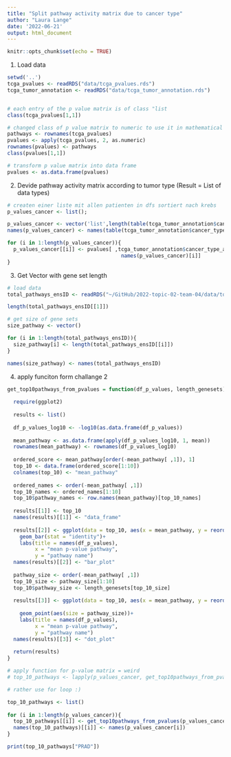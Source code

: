 ```yaml
---
title: "Split pathway activity matrix due to cancer type"
author: "Laura Lange"
date: '2022-06-21'
output: html_document
---
```


```r
knitr::opts_chunk$set(echo = TRUE)
```

1. Load data

```r
setwd('..')
tcga_pvalues <- readRDS("data/tcga_pvalues.rds")
tcga_tumor_annotation <- readRDS("data/tcga_tumor_annotation.rds")


# each entry of the p value matrix is of class "list
class(tcga_pvalues[1,1])

# changed class of p value matrix to numeric to use it in mathematical functions
pathways <- rownames(tcga_pvalues)
pvalues <- apply(tcga_pvalues, 2, as.numeric)
rownames(pvalues) <- pathways
class(pvalues[1,1])

# transform p value matrix into data frame 
pvalues <- as.data.frame(pvalues)
```

2. Devide pathway activity matrix according to tumor type (Result = List of data types)

```r
# createn einer liste mit allen patienten in dfs sortiert nach krebs
p_values_cancer <- list();

p_values_cancer <- vector('list',length(table(tcga_tumor_annotation$cancer_type_abbreviation)))
names(p_values_cancer) <- names(table(tcga_tumor_annotation$cancer_type_abbreviation))

for (i in 1:length(p_values_cancer)){
  p_values_cancer[[i]] <- pvalues[ ,tcga_tumor_annotation$cancer_type_abbreviation ==
                                     names(p_values_cancer)[i]]
}
```

3. Get Vector with gene set length 

```r
# load data 
total_pathways_ensID <- readRDS("~/GitHub/2022-topic-02-team-04/data/total_pathways_ensID.rds")

length(total_pathways_ensID[[1]])

# get size of gene sets 
size_pathway <- vector()

for (i in 1:length(total_pathways_ensID)){
  size_pathway[i] <- length(total_pathways_ensID[[i]])
}

names(size_pathway) <- names(total_pathways_ensID)
```

4. apply funciton form challange 2

```r
get_top10pathways_from_pvalues = function(df_p_values, length_genesets) {
  
  require(ggplot2)
  
  results <- list()
    
  df_p_values_log10 <- -log10(as.data.frame(df_p_values))
    
  mean_pathway <- as.data.frame(apply(df_p_values_log10, 1, mean))
  rownames(mean_pathway) <- rownames(df_p_values_log10)
  
  ordered_score <- mean_pathway[order(-mean_pathway[ ,1]), 1]
  top_10 <- data.frame(ordered_score[1:10])
  colnames(top_10) <- "mean_pathway"
  
  ordered_names <- order(-mean_pathway[ ,1])
  top_10_names <- ordered_names[1:10]
  top_10$pathway_names <- row.names(mean_pathway)[top_10_names]
  
  results[[1]] <- top_10
  names(results)[[1]] <- "data_frame"
  
  results[[2]] <- ggplot(data = top_10, aes(x = mean_pathway, y = reorder(pathway_names, mean_pathway)))+
    geom_bar(stat = "identity")+
    labs(title = names(df_p_values),
         x = "mean p-value pathway",
         y = "pathway name")
  names(results)[[2]] <- "bar_plot"
  
  pathway_size <- order(-mean_pathway[ ,1])
  top_10_size <- pathway_size[1:10]
  top_10$pathway_size <- length_genesets[top_10_size]
  
  results[[3]] <- ggplot(data = top_10, aes(x = mean_pathway, y = reorder(pathway_names,
                                                                          mean_pathway)))+
    geom_point(aes(size = pathway_size))+
    labs(title = names(df_p_values),
         x = "mean p-value pathway",
         y = "pathway name")
  names(results)[[3]] <- "dot_plot"
  
  return(results)
}
```

```r
# apply function for p-value matrix = weird 
# top_10_pathways <- lapply(p_values_cancer, get_top10pathways_from_pvalues, length_genesets = size_pathway)

# rather use for loop :)

top_10_pathways <- list()
  
for (i in 1:length(p_values_cancer)){
  top_10_pathways[[i]] <- get_top10pathways_from_pvalues(p_values_cancer[i], size_pathway)
  names(top_10_pathways)[[i]] <- names(p_values_cancer[i])
}

print(top_10_pathways["PRAD"])
```

